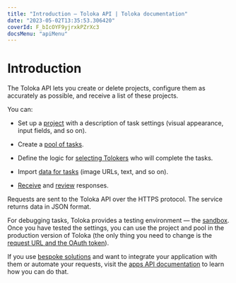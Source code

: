 ```yaml
---
title: "Introduction — Toloka API | Toloka documentation"
date: "2023-05-02T13:35:53.306420"
coverId: F_bIcOYF9yjrxkPZrXc3
docsMenu: "apiMenu"
---
```



# Introduction

The Toloka API lets you create or delete projects, configure them as accurately as possible, and receive a list of these projects.

You can:

- Set up a [project](https://toloka.ai/docs/api/api-reference/#tag--project) with a description of task settings (visual appearance, input fields, and so on).

- Create a [pool of tasks](https://toloka.ai/docs/api/api-reference/#tag--pool).

- Define the logic for [selecting Tolokers](/docs/api/my_users) who will complete the tasks.

- Import [data for tasks](https://toloka.ai/docs/api/api-reference/#tag--task) (image URLs, text, and so on).

- [Receive](https://toloka.ai/docs/api/api-reference/#get-/assignments) and [review](https://toloka.ai/docs/api/api-reference/#patch-/assignments/-id-) responses.

Requests are sent to the Toloka API over the HTTPS protocol. The service returns data in JSON format.

For debugging tasks, Toloka provides a testing environment — the [sandbox](https://sandbox.toloka.yandex.ru). Once you have tested the settings, you can use the project and pool in the production version of Toloka (the only thing you need to change is the [request URL and the OAuth token](https://toloka.ai/docs/api/api-reference/#overview--accessing-the-api)).

<Note mode="note" title="Note">

If you use [bespoke solutions](https://toloka.ai/pricing) and want to integrate your application with them or automate your requests, visit the [apps API documentation](https://toloka.ai/docs/api/apps-reference/) to learn how you can do that.

</Note>

<GlobalCommunity/>

<SocialMedia/>
